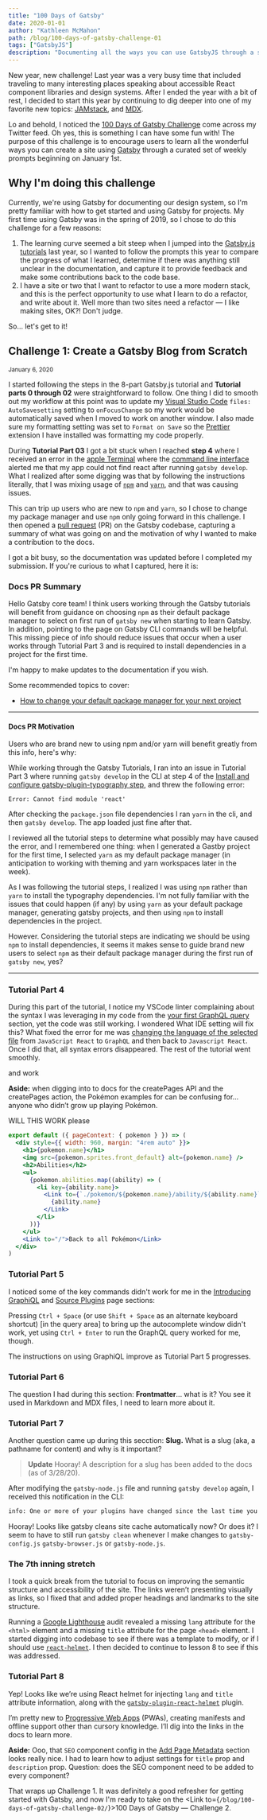 ```yaml
---
title: "100 Days of Gatsby"
date: 2020-01-01
author: "Kathleen McMahon"
path: /blog/100-days-of-gatsby-challenge-01
tags: ["GatsbyJS"]
description: "Documenting all the ways you can use GatsbyJS through a set of challenges."
---
```



New year, new challenge! Last year was a very busy time that included traveling to many interesting places speaking about accessible React component libraries and design systems. After I ended the year with a bit of rest, I decided to start this year by continuing to dig deeper into one of my favorite new topics: [JAMstack](https://jamstack.org/), and [MDX](https://mdxjs.com/).

Lo and behold, I noticed the [100 Days of Gatsby Challenge](https://twitter.com/gatsbyjs/status/1208068118335119364) come across my Twitter feed. Oh yes, this is something I can have some fun with! The purpose of this challenge is to encourage users to learn all the wonderful ways you can create a site using [Gatsby](https://www.gatsbyjs.org/) through a curated set of weekly prompts beginning on January 1st.

## Why I'm doing this challenge

Currently, we're using Gatsby for documenting our design system, so I'm pretty familiar with how to get started and using Gatsby for projects. My first time using Gatsby was in the spring of 2019, so I chose to do this challenge for a few reasons:

1. The learning curve seemed a bit steep when I jumped into the [Gatsby.js tutorials](https://www.gatsbyjs.org/tutorial/) last year, so I wanted to follow the prompts this year to compare the progress of what I learned, determine if there was anything still unclear in the documentation, and capture it to provide feedback and make some contributions back to the code base.
2. I have a site or two that I want to refactor to use a more modern stack, and this is the perfect opportunity to use what I learn to do a refactor, and write about it. Well more than two sites need a refactor — I like making sites, OK?! Don't judge.

So... let's get to it!

## Challenge 1: Create a Gatsby Blog from Scratch

<small>January 6, 2020</small>

I started following the steps in the 8-part Gatsby.js tutorial and **Tutorial parts 0 through 02** were straightforward to follow. One thing I did to smooth out my workflow at this point was to update my [Visual Studio Code](https://code.visualstudio.com/) `files: AutoSavesetting` setting to `onFocusChange` so my work would be automatically saved when I moved to work on another window. I also made sure my formatting setting was set to `Format on Save` so the [Prettier](https://prettier.io/) extension I have installed was formatting my code properly.

During **Tutorial Part 03** I got a bit stuck when I reached **step 4** where I received an error in the [apple Terminal](https://support.apple.com/guide/terminal/welcome/mac) where the [command line interface](https://en.wikipedia.org/wiki/Command-line_interface) alerted me that my app could not find react after running `gatsby develop`. What I realized after some digging was that by following the instructions literally, that I was mixing usage of [`npm`](https://www.npmjs.com/) and [`yarn`](https://yarnpkg.com/), and that was causing issues.

This can trip up users who are new to `npm` and `yarn`, so I chose to change my package manager and use `npm` only going forward in this challenge. I then opened a [pull request](https://help.github.com/en/github/collaborating-with-issues-and-pull-requests/about-pull-requests) (PR) on the Gatsby codebase, capturing a summary of what was going on and the motivation of why I wanted to make a contribution to the docs.

I got a bit busy, so the documentation was updated before I completed my submission. If you're curious to what I captured, here it is:

### Docs PR Summary

Hello Gatsby core team! I think users working through the Gatsby tutorials will benefit from guidance on choosing `npm` as their default package manager to select on first run of `gatsby new` when starting to learn Gatsby. In addition, pointing to the page on Gatsby CLI commands will be helpful. This missing piece of info should reduce issues that occur when a user works through Tutorial Part 3 and is required to install dependencies in a project for the first time.

I'm happy to make updates to the documentation if you wish.

Some recommended topics to cover:

- [How to change your default package manager for your next project](https://www.gatsbyjs.org/docs/gatsby-cli/#how-to-change-your-default-package-manager-for-your-next-project)

---

#### Docs PR Motivation

Users who are brand new to using npm and/or yarn will benefit greatly from this info, here's why:

While working through the Gatsby Tutorials, I ran into an issue in Tutorial Part 3 where running `gatsby develop` in the CLI at step 4 of the [Install and configure gatsby-plugin-typography step](https://www.gatsbyjs.org/tutorial/part-three/#-install-and-configure-gatsby-plugin-typography), and threw the following error:

`Error: Cannot find module 'react'`

After checking the `package.json` file dependencies I ran `yarn` in the cli, and then `gatsby develop`. The app loaded just fine after that.

I reviewed all the tutorial steps to determine what possibly may have caused the error, and I remembered one thing: when I generated a Gastby project for the first time, I selected `yarn` as my default package manager (in anticipation to working with theming and yarn workspaces later in the week).

As I was following the tutorial steps, I realized I was using `npm` rather than `yarn` to install the typography dependencies. I'm not fully familiar with the issues that could happen (if any) by using `yarn` as your default package manager, generating gatsby projects, and then using `npm` to install dependencies in the project.

However. Considering the tutorial steps are indicating we should be using `npm` to install dependencies, it seems it makes sense to guide brand new users to select `npm` as their default package manager during the first run of `gatsby new`, yes?

---

### Tutorial Part 4

During this part of the tutorial, I notice my VSCode linter complaining about the syntax I was leveraging in my code from the [your first GraphQL query](https://www.gatsbyjs.org/tutorial/part-four/#your-first-graphql-query) section, yet the code was still working. I wondered What IDE setting will fix this? What fixed the error for me was [changing the language of the selected file](https://code.visualstudio.com/docs/languages/overview#_changing-the-language-for-the-selected-file) from `JavaScript React` to `GraphQL` and then back to `Javascript React`. Once I did that, all syntax errors disappeared. The rest of the tutorial went smoothly.

and work

**Aside:** when digging into to docs for the createPages API and the createPages action, the Pokémon examples for can be confusing for… anyone who didn’t grow up playing Pokémon.

<DisplayBox>WILL THIS WORK please</DisplayBox>

```jsx
export default ({ pageContext: { pokemon } }) => (
  <div style={{ width: 960, margin: "4rem auto" }}>
    <h1>{pokemon.name}</h1>
    <img src={pokemon.sprites.front_default} alt={pokemon.name} />
    <h2>Abilities</h2>
    <ul>
      {pokemon.abilities.map((ability) => (
        <li key={ability.name}>
          <Link to={`./pokemon/${pokemon.name}/ability/${ability.name}`}>
            {ability.name}
          </Link>
        </li>
      ))}
    </ul>
    <Link to="/">Back to all Pokémon</Link>
  </div>
)
```

### Tutorial Part 5

I noticed some of the key commands didn't work for me in the [Introducing GraphiQL](https://www.gatsbyjs.org/tutorial/part-five/#introducing-graphiql) and [Source Plugins](https://www.gatsbyjs.org/tutorial/part-five/#source-plugins) page sections:

Pressing `Ctrl + Space` (or use `Shift + Space` as an alternate keyboard shortcut) [in the query area] to bring up the autocomplete window didn't work, yet using `Ctrl + Enter` to run the GraphQL query worked for me, though.

The instructions on using GraphiQL improve as Tutorial Part 5 progresses.

### Tutorial Part 6

The question I had during this section: **Frontmatter**... what is it? You see it used in Markdown and MDX files, I need to learn more about it.

### Tutorial Part 7

Another question came up during this secction: **Slug.** What is a slug (aka, a pathname for content) and why is it important?

> **Update** Hooray! A description for a slug has been added to the docs (as of 3/28/20).

After modifying the `gatsby-node.js` file and running `gatsby develop` again, I received this notification in the CLI:

```bash
info: One or more of your plugins have changed since the last time you ran Gatsby. As a precaution, we're deleting your site's cache to ensure there's no stale data.
```

Hooray! Looks like gatsby cleans site cache automatically now? Or does it? I seem to have to still run `gatsby clean` whenever I make changes to `gatsby-config.js` `gatsby-browser.js` or `gatsby-node.js`.

### The 7th inning stretch

I took a quick break from the tutorial to focus on improving the semantic structure and accessibility of the site. The links weren’t presenting visually as links, so I fixed that and added proper headings and landmarks to the site structure.

Running a [Google Lighthouse](https://developers.google.com/web/tools/lighthouse) audit revealed a missing `lang` attribute for the `<html>` element and a missing `title` attribute for the page `<head>` element. I started digging into codebase to see if there was a template to modify, or if I should use [`react-helmet`](https://www.npmjs.com/package/react-helmet). I then decided to continue to lesson 8 to see if this was addressed.

### Tutorial Part 8

Yep! Looks like we’re using React helmet for injecting `lang` and `title` attribute information, along with the [`gatsby-plugin-react-helmet`](https://www.gatsbyjs.org/packages/gatsby-plugin-react-helmet/?=helmet) plugin.

I’m pretty new to [Progressive Web Apps](https://developers.google.com/web/ilt/pwa) (PWAs), creating manifests and offline support other than cursory knowledge. I’ll dig into the links in the docs to learn more.

**Aside:** Ooo, that `SEO` component config in the [Add Page Metadata](https://www.gatsbyjs.org/tutorial/part-eight/#add-page-metadata) section looks really nice. I had to learn how to adjust settings for `title` prop and `description` prop. Question: does the SEO component need to be added to every component?

That wraps up Challenge 1. It was definitely a good refresher for getting started with Gatsby, and now I'm ready to take on the <Link to={`/blog/100-days-of-gatsby-challenge-02/`}>100 Days of Gatsby — Challenge 2</Link>.
